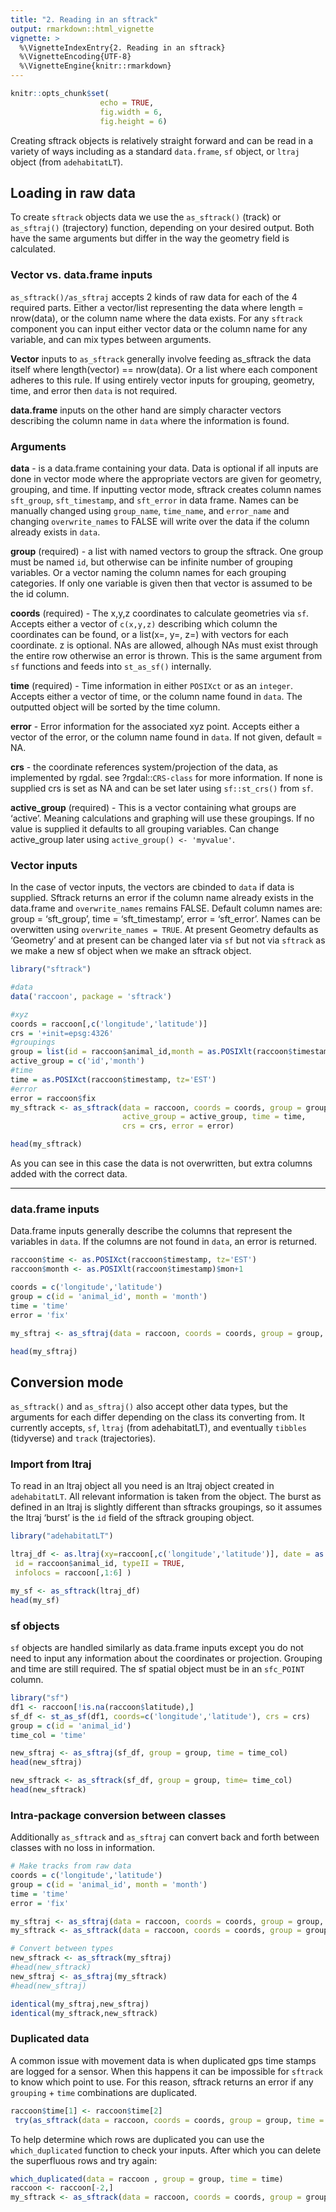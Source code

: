 ```yaml
---
title: "2. Reading in an sftrack"
output: rmarkdown::html_vignette
vignette: >
  %\VignetteIndexEntry{2. Reading in an sftrack}
  %\VignetteEncoding{UTF-8}
  %\VignetteEngine{knitr::rmarkdown}
---
```


```r
knitr::opts_chunk$set(
                    echo = TRUE,
                    fig.width = 6,
                    fig.height = 6)

```

Creating sftrack objects is relatively straight forward and can be read in a variety of ways including as a standard `data.frame`, `sf` object, or `ltraj` object (from `adehabitatLT`).  


## Loading in raw data

To create `sftrack` objects data we use the `as_sftrack()` (track) or `as_sftraj()` (trajectory) function, depending on your desired output. Both have the same arguments but differ in the way the geometry field is calculated.  

### Vector vs. data.frame inputs

`as_sftrack()/as_sftraj` accepts 2 kinds of raw data for each of the 4 required parts. Either a vector/list representing the data where length = nrow(data), or the column name where the data exists. For any `sftrack` component you can input either vector data or the column name for any variable, and can mix types between arguments.

**Vector** inputs to `as_sftrack` generally involve feeding as_sftrack the data itself where length(vector) == nrow(data). Or a list where each component adheres to this rule. If using entirely vector inputs for grouping, geometry, time, and error then `data` is not required. 

**data.frame** inputs on the other hand are simply character vectors describing the column name in `data` where the information is found.

### Arguments 

**data** - is a data.frame containing your data. Data is optional if all inputs are done in vector mode where the appropriate vectors are given for geometry, grouping, and time. If inputting vector mode, sftrack creates column names `sft_group`, `sft_timestamp`, and `sft_error` in data frame. Names can be manually changed using `group_name`, `time_name`, and `error_name` and changing `overwrite_names` to FALSE will write over the data if the column already exists in `data`.

**group** (required) - a list with named vectors to group the sftrack. One group must be named `id`, but otherwise can be infinite number of grouping variables. Or a vector naming the column names for each grouping categories. If only one variable is given then that vector is assumed to be the id column.  

**coords** (required) - The x,y,z coordinates to calculate geometries via `sf`. Accepts either a vector of `c(x,y,z)` describing which column the coordinates can be found, or a list(x=, y=, z=) with vectors for each coordinate. z is optional. NAs are allowed, alhough NAs must exist through the entire row otherwise an error is thrown. This is the same argument from `sf` functions and feeds into `st_as_sf()` internally.    

**time** (required) - Time information in either `POSIXct` or as an `integer`. Accepts either a vector of time, or the column name found in `data`. The outputted object will be sorted by the time column.  

**error** - Error information for the associated xyz point. Accepts either a vector of the error, or the column name found in `data`. If not given, default = NA.

**crs** - the coordinate references system/projection of the data, as implemented by rgdal. see ?rgdal::`CRS-class` for more information. If none is supplied crs is set as NA and can be set later using `sf::st_crs()` from `sf`.  

**active_group** (required) - This is a vector containing what groups are 'active'. Meaning calculations and graphing will use these groupings. If no value is supplied it defaults to all grouping variables. Can change active_group later using `active_group() <- 'myvalue'`. 


### Vector inputs

In the case of vector inputs, the vectors are cbinded to `data` if data is supplied. Sftrack returns an error if the column name already exists in the data.frame and `overwrite_names` remains FALSE. Default column names are: group = 'sft_group', time = 'sft_timestamp', error = 'sft_error'. Names can be overwitten using `overwrite_names = TRUE`. At present Geometry defaults as 'Geometry' and at present can be changed later via `sf` but not via `sftrack` as we make a new sf object when we make an sftrack object. 


```r
library("sftrack")

#data
data('raccoon', package = 'sftrack')

#xyz
coords = raccoon[,c('longitude','latitude')]
crs = '+init=epsg:4326'
#groupings
group = list(id = raccoon$animal_id,month = as.POSIXlt(raccoon$timestamp)$mon+1)
active_group = c('id','month')
#time
time = as.POSIXct(raccoon$timestamp, tz='EST')
#error
error = raccoon$fix
my_sftrack <- as_sftrack(data = raccoon, coords = coords, group = group, 
                         active_group = active_group, time = time, 
                         crs = crs, error = error)

head(my_sftrack)

```

As you can see in this case the data is not overwritten, but extra columns added with the correct data.

-------------

### data.frame inputs  

Data.frame inputs generally describe the columns that represent the variables in `data`. If the columns are not found in `data`, an error is returned. 


```r
raccoon$time <- as.POSIXct(raccoon$timestamp, tz='EST')
raccoon$month <- as.POSIXlt(raccoon$timestamp)$mon+1

coords = c('longitude','latitude')
group = c(id = 'animal_id', month = 'month')
time = 'time'
error = 'fix'

my_sftraj <- as_sftraj(data = raccoon, coords = coords, group = group, time = time, error = error)

head(my_sftraj)
```

## Conversion mode

`as_sftrack()` and `as_sftraj()` also accept other data types, but the arguments for each differ depending on the class its converting from. It currently accepts, `sf`, `ltraj` (from adehabitatLT), and eventually `tibbles` (tidyverse) and `track` (trajectories). 

### Import from ltraj

To read in an ltraj object all you need is an ltraj object created in `adehabitatLT`. All relevant information is taken from the object. The burst as defined in an ltraj is slightly different than sftracks groupings, so it assumes the ltraj 'burst' is the `id` field of the sftrack grouping object.

```r
library("adehabitatLT")

ltraj_df <- as.ltraj(xy=raccoon[,c('longitude','latitude')], date = as.POSIXct(raccoon$timestamp),
 id = raccoon$animal_id, typeII = TRUE,
 infolocs = raccoon[,1:6] )

my_sf <- as_sftrack(ltraj_df)
head(my_sf)


```

### sf objects

`sf` objects are handled similarly as data.frame inputs except you do not need to input any information about the coordinates or projection. Grouping and time are still required. The sf spatial object must be in an `sfc_POINT` column. 

```r
library("sf")
df1 <- raccoon[!is.na(raccoon$latitude),]
sf_df <- st_as_sf(df1, coords=c('longitude','latitude'), crs = crs)
group = c(id = 'animal_id')
time_col = 'time'

new_sftraj <- as_sftraj(sf_df, group = group, time = time_col) 
head(new_sftraj)

new_sftrack <- as_sftrack(sf_df, group = group, time= time_col) 
head(new_sftrack)

```

### Intra-package conversion between classes
Additionally `as_sftrack` and `as_sftraj` can convert back and forth between classes with no loss in information.

```r
# Make tracks from raw data
coords = c('longitude','latitude')
group = c(id = 'animal_id', month = 'month')
time = 'time'
error = 'fix'

my_sftraj <- as_sftraj(data = raccoon, coords = coords, group = group, time = time, error = error)
my_sftrack <- as_sftrack(data = raccoon, coords = coords, group = group, time = time, error = error)

# Convert between types
new_sftrack <- as_sftrack(my_sftraj)
#head(new_sftrack)
new_sftraj <- as_sftraj(my_sftrack)
#head(new_sftraj)

identical(my_sftraj,new_sftraj)
identical(my_sftrack,new_sftrack)
```
### Duplicated data

A common issue with movement data is when duplicated gps time stamps are logged for a sensor. When this happens it can be impossible for `sftrack` to know which point to use. For this reason, sftrack returns an error if any `grouping` + `time` combinations are duplicated. 


```r

raccoon$time[1] <- raccoon$time[2]
 try(as_sftrack(data = raccoon, coords = coords, group = group, time = time, error = error))

```
To help determine which rows are duplicated you can use the `which_duplicated` function to check your inputs. After which you can delete the superfluous rows and try again:

```r
which_duplicated(data = raccoon , group = group, time = time)
raccoon <- raccoon[-2,]
my_sftrack <- as_sftrack(data = raccoon, coords = coords, group = group, time = time, error = error)

```
